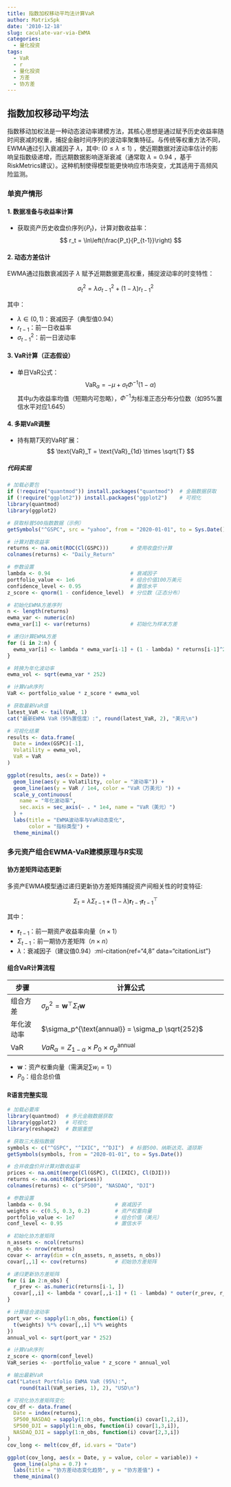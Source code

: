 ```yaml
---
title: 指数加权移动平均法计算VaR
author: MatrixSpk
date: '2010-12-18'
slug: caculate-var-via-EWMA
categories:
  - 量化投资
tags:
  - VaR
  - r
  - 量化投资
  - 方差
  - 协方差
---
```


## 指数加权移动平均法

指数移动加权法是一种动态波动率建模方法，其核心思想是通过赋予历史收益率随时间衰减的权重，捕捉金融时间序列的波动率聚集特征。与传统等权重方法不同，EWMA通过引入衰减因子 $\lambda$，其中: $\left(0\le\lambda\le1\right)$ ，使近期数据对波动率估计的影响呈指数级递增，而远期数据影响逐渐衰减（通常取 $\lambda = 0.94$ ，基于RiskMetrics建议）。这种机制使得模型能更快响应市场突变，尤其适用于高频风险监测。

### 单资产情形

#### 1. 数据准备与收益率计算

- 获取资产历史收盘价序列$\{P_t\}$，计算对数收益率：
  $$
  r_t = \ln\left(\frac{P_t}{P_{t-1}}\right)
  $$

#### 2. 动态方差估计

EWMA通过指数衰减因子 $\lambda$ 赋予近期数据更高权重，捕捉波动率的时变特性：

$$
\sigma_t^2 = \lambda \sigma_{t-1}^2 + (1-\lambda) r_{t-1}^2
$$

其中：

- $\lambda \in (0,1)$：衰减因子（典型值0.94）
- $r_{t-1}$：前一日收益率
- $\sigma_{t-1}^2$：前一日波动率

#### 3. VaR计算（正态假设）

- 单日VaR公式：
  $$
  \text{VaR}_{\alpha} = -\mu + \sigma_t \Phi^{-1}(1-\alpha)
  $$
  其中$\mu$为收益率均值（短期内可忽略），$\Phi^{-1}$为标准正态分布分位数（如95%置信水平对应1.645）

#### 4. 多期VaR调整

- 持有期$T$天的VaR扩展：
  $$
  \text{VaR}_T = \text{VaR}_{1d} \times \sqrt{T}
  $$

##### 代码实现

```r
# 加载必要包
if (!require("quantmod")) install.packages("quantmod")  # 金融数据获取
if (!require("ggplot2")) install.packages("ggplot2")    # 可视化
library(quantmod)
library(ggplot2)

# 获取标普500指数数据（示例）
getSymbols("^GSPC", src = "yahoo", from = "2020-01-01", to = Sys.Date())

# 计算对数收益率
returns <- na.omit(ROC(Cl(GSPC)))       # 使用收盘价计算
colnames(returns) <- "Daily_Return"

# 参数设置
lambda <- 0.94                          # 衰减因子
portfolio_value <- 1e6                  # 组合价值100万美元
confidence_level <- 0.95                # 置信水平
z_score <- qnorm(1 - confidence_level)  # 分位数（正态分布）

# 初始化EWMA方差序列
n <- length(returns)
ewma_var <- numeric(n)
ewma_var[1] <- var(returns)             # 初始化为样本方差

# 递归计算EWMA方差
for (i in 2:n) {
  ewma_var[i] <- lambda * ewma_var[i-1] + (1 - lambda) * returns[i-1]^2
}

# 转换为年化波动率
ewma_vol <- sqrt(ewma_var * 252)

# 计算VaR序列
VaR <- portfolio_value * z_score * ewma_vol

# 获取最新VaR值
latest_VaR <- tail(VaR, 1)
cat("最新EWMA VaR（95%置信度）:", round(latest_VaR, 2), "美元\n")

# 可视化结果
results <- data.frame(
  Date = index(GSPC)[-1], 
  Volatility = ewma_vol,
  VaR = VaR
)

ggplot(results, aes(x = Date)) +
  geom_line(aes(y = Volatility, color = "波动率")) +
  geom_line(aes(y = VaR / 1e4, color = "VaR（万美元）")) +
  scale_y_continuous(
    name = "年化波动率",
    sec.axis = sec_axis(~ . * 1e4, name = "VaR（美元）")
  ) +
  labs(title = "EWMA波动率与VaR动态变化",
       color = "指标类型") +
  theme_minimal()
```

### 多元资产组合EWMA-VaR建模原理与R实现

#### 协方差矩阵动态更新

多资产EWMA模型通过递归更新协方差矩阵捕捉资产间相关性的时变特征:

$$
\Sigma_t = \lambda \Sigma_{t-1} + (1-\lambda)\mathbf{r}_{t-1}\mathbf{r}_{t-1}^\top
$$

其中：

- $\mathbf{r}_{t-1}$：前一期资产收益率向量（$n \times 1$）
- $\Sigma_{t-1}$：前一期协方差矩阵（$n \times n$）
- $\lambda$：衰减因子（建议值0.94）:ml-citation{ref="4,8" data="citationList"}

#### 组合VaR计算流程

| 步骤         | 计算公式                                                                        |
|--------------|---------------------------------------------------------------------------------|
| 组合方差     | $\sigma_p^2 = \mathbf{w}^\top \Sigma_t \mathbf{w}$                             |
| 年化波动率   | $\sigma_p^{\text{annual}} = \sigma_p \sqrt{252}$                               |
| VaR          | $VaR_{\alpha} = Z_{1-\alpha} \times P_0 \times \sigma_p^{\text{annual}}$       |

- $\mathbf{w}$：资产权重向量（需满足$\sum w_i=1$）
- $P_0$：组合总价值

#### R语言完整实现

```r
# 加载必要库
library(quantmod)  # 多元金融数据获取
library(ggplot2)   # 可视化
library(reshape2)  # 数据重塑

# 获取三大股指数据
symbols <- c("^GSPC", "^IXIC", "^DJI")  # 标普500、纳斯达克、道琼斯
getSymbols(symbols, from = "2020-01-01", to = Sys.Date())

# 合并收盘价并计算对数收益率
prices <- na.omit(merge(Cl(GSPC), Cl(IXIC), Cl(DJI)))
returns <- na.omit(ROC(prices))  
colnames(returns) <- c("SP500", "NASDAQ", "DJI")

# 参数设置
lambda <- 0.94                     # 衰减因子
weights <- c(0.5, 0.3, 0.2)        # 资产权重向量
portfolio_value <- 1e7             # 组合价值（美元）
conf_level <- 0.95                 # 置信水平

# 初始化协方差矩阵
n_assets <- ncol(returns)
n_obs <- nrow(returns)
covar <- array(dim = c(n_assets, n_assets, n_obs))
covar[,,1] <- cov(returns)         # 初始协方差矩阵

# 递归更新协方差矩阵
for (i in 2:n_obs) {
  r_prev <- as.numeric(returns[i-1, ])
  covar[,,i] <- lambda * covar[,,i-1] + (1 - lambda) * outer(r_prev, r_prev)
}

# 计算组合波动率
port_var <- sapply(1:n_obs, function(i) {
  t(weights) %*% covar[,,i] %*% weights
})
annual_vol <- sqrt(port_var * 252)

# 计算VaR序列
z_score <- qnorm(conf_level)
VaR_series <- -portfolio_value * z_score * annual_vol

# 输出最新VaR
cat("Latest Portfolio EWMA VaR (95%):", 
    round(tail(VaR_series, 1), 2), "USD\n")

# 可视化协方差矩阵变化
cov_df <- data.frame(
  Date = index(returns),
  SP500_NASDAQ = sapply(1:n_obs, function(i) covar[1,2,i]),
  SP500_DJI = sapply(1:n_obs, function(i) covar[1,3,i]),
  NASDAQ_DJI = sapply(1:n_obs, function(i) covar[2,3,i])
)
cov_long <- melt(cov_df, id.vars = "Date")

ggplot(cov_long, aes(x = Date, y = value, color = variable)) +
  geom_line(alpha = 0.7) +
  labs(title = "协方差动态变化趋势", y = "协方差值") +
  theme_minimal()
```